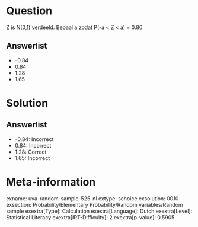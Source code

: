 Question
========

Z is N(0,1) verdeeld. Bepaal a zodat P(-a \< Z \< a) = 0.80

Answerlist
----------

* -0.84
* 0.84
* 1.28
* 1.65

Solution
========

Answerlist
----------

* -0.84: Incorrect
* 0.84: Incorrect
* 1.28: Correct
* 1.65: Incorrect

Meta-information
================
exname: uva-random-sample-525-nl
extype: schoice
exsolution: 0010
exsection: Probability/Elementary Probability/Random variables/Random sample
exextra[Type]: Calculation
exextra[Language]: Dutch
exextra[Level]: Statistical Literacy
exextra[IRT-Difficulty]: 2
exextra[p-value]: 0.5905
